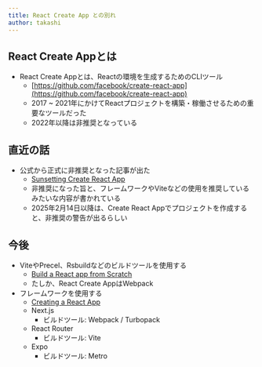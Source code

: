 ```yaml
---
title: React Create App との別れ
author: takashi
---
```


<Author frontmatter={frontmatter} />

## React Create Appとは

- React Create Appとは、Reactの環境を生成するためのCLIツール
  - [https://github.com/facebook/create-react-app](https://github.com/facebook/create-react-app)
  - 2017 ~ 2021年にかけてReactプロジェクトを構築・稼働させるための重要なツールだった
  - 2022年以降は非推奨となっている

## 直近の話

- 公式から正式に非推奨となった記事が出た
  - [Sunsetting Create React App](https://react.dev/blog/2025/02/14/sunsetting-create-react-app)
  - 非推奨になった旨と、フレームワークやViteなどの使用を推奨しているみたいな内容が書かれている
  - 2025年2月14日以降は、Create React Appでプロジェクトを作成すると、非推奨の警告が出るらしい

## 今後

- ViteやPrecel、Rsbuildなどのビルドツールを使用する
  - [Build a React app from Scratch](https://react.dev/learn/build-a-react-app-from-scratch)
  - たしか、React Create AppはWebpack
- フレームワークを使用する
  - [Creating a React App](https://react.dev/learn/creating-a-react-app)
  - Next.js
    - ビルドツール: Webpack / Turbopack
  - React Router
    - ビルドツール: Vite
  - Expo
    - ビルドツール: Metro

